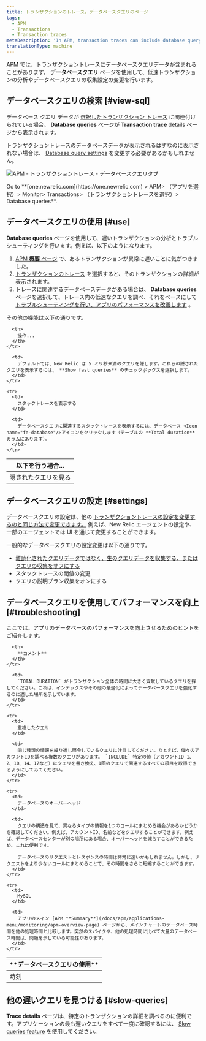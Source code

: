 ```yaml
---
title: トランザクションのトレース。データベースクエリのページ
tags:
  - APM
  - Transactions
  - Transaction traces
metaDescription: 'In APM, transaction traces can include database query data, which gives you deeper insight into performance issues.'
translationType: machine
---
```


[APM](/docs/apm/new-relic-apm/getting-started/welcome-new-relic-apm) では、トランザクショントレースにデータベースクエリデータが含まれることがあります。 **データベースクエリ** ページを使用して、低速トランザクションの分析やデータベースクエリの収集設定の変更を行います。

## データベースクエリの検索 [#view-sql]

データベース クエリ データが [選択したトランザクション トレース](/docs/apm/transactions/transaction-traces/transaction-traces#find-view) に関連付けられている場合、 **Database queries** ページが **Transaction trace** details ページから表示されます。

トランザクショントレースのデータベースデータが表示されるはずなのに表示されない場合は、 [Database query settings](#settings) を変更する必要があるかもしれません。

![APM - トランザクショントレース - データベースクエリタブ](src/images/APM-transaction-trace-database-queries.png 'APM-transaction-trace-database-queries.png')

<figcaption>
  Go to **[one.newrelic.com](https://one.newrelic.com) > APM> （アプリを選択）>
  Monitor> Transactions> （トランザクショントレースを選択）> Database queries**.
</figcaption>

## データベースクエリの使用 [#use]

**Database queries** ページを使用して、遅いトランザクションの分析とトラブルシューティングを行います。例えば、以下のようになります。

1. [APM **概要** ページ](/docs/apm/applications-menu/monitoring/apm-overview-page) で、あるトランザクションが異常に遅いことに気がつきました。
2. [トランザクションのトレース](/docs/apm/transactions/transaction-traces/transaction-traces) を選択すると、そのトランザクションの詳細が表示されます。
3. トレースに関連するデータベースデータがある場合は、 **Database queries** ページを選択して、トレース内の低速なクエリを調べ、それをベースにして [トラブルシューティングを行い、アプリのパフォーマンスを改善します](#troubleshooting) 。

その他の機能は以下の通りです。

<table>
  <thead>
    <tr>
      <th style={{ width: "200px" }}>
        以下を行う場合...
      </th>

      <th>
        操作...
      </th>
    </tr>

  </thead>

  <tbody>
    <tr>
      <td>
        隠されたクエリを見る
      </td>

      <td>
        デフォルトでは、New Relic は 5 ミリ秒未満のクエリを隠します。これらの隠されたクエリを表示するには、 **Show fast queries** のチェックボックスを選択します。
      </td>
    </tr>

    <tr>
      <td>
        スタックトレースを表示する
      </td>

      <td>
        データベースクエリに関連するスタックトレースを表示するには、データベース <Icon name="fe-database"/>アイコンをクリックします（テーブルの **Total duration** カラムにあります）。
      </td>
    </tr>

  </tbody>
</table>

## データベースクエリの設定 [#settings]

データベースクエリの設定は、他の [トランザクショントレースの設定を変更するのと同じ方法で変更できます。](/docs/apm/transactions/transaction-traces/configure-transaction-traces) 例えば、New Relic エージェントの設定や、一部のエージェントでは UI を通じて変更することができます。

一般的なデータベースクエリの設定変更は以下の通りです。

- [難読化されたクエリデータではなく、生のクエリデータを収集する、またはクエリの収集をオフにする](/docs/apm/transactions/transaction-traces/configure-transaction-traces#record-sql)
- スタックトレースの閾値の変更
- クエリの説明プラン収集をオンにする

## データベースクエリを使用してパフォーマンスを向上 [#troubleshooting]

ここでは、アプリのデータベースのパフォーマンスを向上させるためのヒントをご紹介します。

<table>
  <thead>
    <tr>
      <th style={{ width: "200px" }}>
        **データベースクエリの使用**
      </th>

      <th>
        **コメント**
      </th>
    </tr>

  </thead>

  <tbody>
    <tr>
      <td>
        時刻
      </td>

      <td>
        `TOTAL DURATION` がトランザクション全体の時間に大きく貢献しているクエリを探してください。これは、インデックスやその他の最適化によってデータベースクエリを強化するのに適した場所を示しています。
      </td>
    </tr>

    <tr>
      <td>
        重複したクエリ
      </td>

      <td>
        同じ種類の情報を繰り返し照会しているクエリに注目してください。たとえば、個々のアカウントIDを調べる複数のクエリがあります。 `INCLUDE` 特定の値（アカウントID 1、2、10、14、17など）にクエリを書き換え、1回のクエリで関連するすべての項目を取得できるようにしてみてください。
      </td>
    </tr>

    <tr>
      <td>
        データベースのオーバーヘッド
      </td>

      <td>
        クエリの構造を見て、異なるタイプの情報を1つのコールにまとめる機会があるかどうかを確認してください。例えば、アカウントID、名前などをクエリすることができます。例えば、データベースセンターが別の場所にある場合、オーバーヘッドを減らすことができるため、これは便利です。

        データベースのリクエストとレスポンスの時間は非常に速いかもしれません。しかし、リクエストをより少ないコールにまとめることで、その時間をさらに短縮することができます。
      </td>
    </tr>

    <tr>
      <td>
        MySQL
      </td>

      <td>
        アプリのメイン [APM **Summary**](/docs/apm/applications-menu/monitoring/apm-overview-page) ページから、メインチャートのデータベース時間を他の処理時間と比較します。突然のスパイクや、他の処理時間に比べて大量のデータベース時間は、問題を示している可能性があります。
      </td>
    </tr>

  </tbody>
</table>

## 他の遅いクエリを見つける [#slow-queries]

**Trace details** ページは、特定のトランザクションの詳細を調べるのに便利です。アプリケーションの最も遅いクエリをすべて一度に確認するには、 [Slow queries feature](/docs/apm/applications-menu/monitoring/viewing-slow-query-details) を使用してください。
